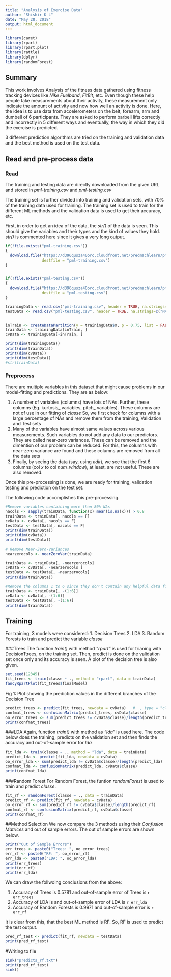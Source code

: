 ```yaml
---
title: "Analysis of Exercise Data"
author: "Shishir K L"
date: "May 28, 2018"
output: html_document
---
```


```r
library(caret)
library(rpart)
library(rpart.plot)
library(rattle)
library(dplyr)
library(randomForest)
```

## Summary

This work involves Analysis of the fitness data gathered using fitness tracking devices like *Nike Fuelband*, *FitBit*, etc. Even though these help people take measurements about their activity, these measurement only indicate the amount of activity and now how well an activity is done. Here, the idea is to use data from accelerometers on the belt, forearm, arm and dumbell of 6 participants. They are asked to perform barbell lifts correctly and incorrectly in 5 different ways and eventually, the way in which they did the exercise is predicted.

3 different prediction algorithms are tried on the training and validation data and the best method is used on the test data.

## Read and pre-process data

### Read
The training  and testing data are directly downloaded from the given URL and stored in *pml-training.csv* and *pml-testing.csv*

The training set is further divided into training and validation sets, with 70% of the training data used for training. The training set is used to train for the different ML methods and the validation data is used to get their accuracy, etc.

First, in order to get an idea of the data, the *str()* of the data is seen. This should give the variables and their types and the kind of values they hold. *str()* is commented here since it gives a very long output.


```r
if(!file.exists("pml-training.csv"))
{
  download.file("https://d396qusza40orc.cloudfront.net/predmachlearn/pml-training.csv", 
                destfile = "pml-training.csv")
}


if(!file.exists("pml-testing.csv"))
{
  download.file("https://d396qusza40orc.cloudfront.net/predmachlearn/pml-testing.csv", 
                destfile = "pml-testing.csv")
}

trainingData <- read.csv("pml-training.csv", header = TRUE, na.strings=c("NA","#DIV/0!",""))
testData <- read.csv("pml-testing.csv", header = TRUE, na.strings=c("NA","#DIV/0!",""))


inTrain <- createDataPartition(y = trainingData$X, p = 0.75, list = FALSE)
trainData <- trainingData[inTrain, ]
cvData <- trainingData[-inTrain, ]

print(dim(trainingData))
print(dim(trainData))
print(dim(cvData))
print(dim(testData))
#str(trainData)
```

### Preprocess

There are multiple variables in this dataset that might cause problems in our model-fitting and predictions. They are as below:

1. A number of variables (columns) have lots of NAs. Further, these columns (Eg. kurtosis_ variables, pitch_ variables). These columns are not of use in our fitting of *classe* So, we first check for columns with a large percentage of NAs and remove them from the training, Validation and Test sets
2. Many of the variables have almost same values across various measurements. Such variables do not add any data to our predictors. They are called near-zero variances. These can be removed and the dimention of our problem can be reduced. For this, the columns with near-zero variance are found and these columns are removed from all the data sets
3. Finally, by seeing the data (say, using *edit*), we see that the first 6 columns (col *x* to col *num_window*), at least, are not useful. These are also removed.

Once this pre-processing is done, we are ready for training, validation testing and prediction on the test set.

The following code accomplishes this pre-processing.

```r
#Remove variables containing more than 80% NAs
nacols <- sapply(trainData, function(x) mean(is.na(x))) > 0.8
trainData <- trainData[, nacols == F]
cvData <- cvData[, nacols == F]
testData <- testData[, nacols == F]
print(dim(trainData))
print(dim(cvData))
print(dim(testData))

# Remove Near-Zero-Variances
nearzerocols <- nearZeroVar(trainData)

trainData <- trainData[, -nearzerocols]
cvData <- cvData[, -nearzerocols ]
testData <- testData[, -nearzerocols]
print(dim(trainData))

#Remove the columns 1 to 6 since they don't contain any helpful data for estimation
trainData <- trainData[, -(1:6)]
cvData <- cvData[, -(1:6)]
testData <- testData[, -(1:6)]
print(dim(trainData))
```

## Training 

For training, 3 models were considered:
1. Decision Trees
2. LDA
3. Random Forests
to train and predict the variable *classe*

###Trees
The function *train()* with method *"rpart"* is used for trianing with DecisionTtrees, on the training set.
Then, predict is done on the validation set once only and its accuracy is seen. A plot of the decision tree is also given. 

```r
set.seed(12345)
fit_trees <- train(classe ~ ., method = "rpart", data = trainData)
fancyRpartPlot(fit_trees$finalModel)
```

Fig 1: Plot showing the prediction values in the different branches of the Decision Tree

```r
predict_trees <- predict(fit_trees, newdata = cvData)   #  , type = "class")
confmat_trees <- confusionMatrix(predict_trees, cvData$classe)
oo_error_trees <- sum(predict_trees != cvData$classe)/length(predict_trees)
print(confmat_trees)
```

###LDA
Again, function *train()* with method as *"lda"* is used here. The code below does the training, predicts on the validation set and then finds the accuracy and out-of-sample error for *lda*

```r
fit_lda <- train(classe ~ ., method = "lda", data = trainData)
predict_lda <- predict(fit_lda, newdata = cvData)
oo_error_lda <- sum(predict_lda != cvData$classe)/length(predict_lda)
confmat_lda <- confusionMatrix(predict_lda, cvData$classe)
print(confmat_lda)
```

###Random Forest
For Random Forest, the funtion *randomForest* is used to train and predict *classe*.

```r
fit_rf <- randomForest(classe ~ ., data = trainData)
predict_rf <- predict(fit_rf, newdata = cvData)
oo_error_rf <- sum(predict_rf != cvData$classe)/length(predict_rf)
confmat_rf <- confusionMatrix(predict_rf, cvData$classe)
print(confmat_rf)
```

##Method Selection
We now compare the 3 methods using their *Confusion Matrices* and out of sample errors. The out of sample errors are shown below.

```r
print("Out of Sample Errors")
err_trees <- paste0("Trees: ", oo_error_trees)
err_rf <- paste0("RF: ", oo_error_rf)
err_lda <- paste0("LDA: ", oo_error_lda)
print(err_trees)
print(err_rf)
print(err_lda)
```

We can draw the follwoing conclusions from the above: 

1. Accuracy of Trees is 0.5781 and out-of-sample error of Trees is `r err_trees`
2. Accuracy of LDA is and out-of-sample error of LDA is `r err_lda`
3. Accuracy of Random Forests is 0.9971 and out-of-sample error is `r err_rf`

It is clear from this, that the best ML method is RF. So, RF is used to predict the test output.

```r
pred_rf_test <- predict(fit_rf, newdata = testData)
print(pred_rf_test)
```

#Writing to file

```r
sink("predicts_rf.txt")
print(pred_rf_test)
sink()
```

